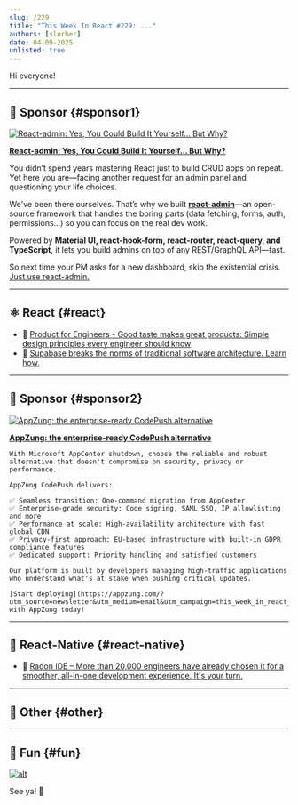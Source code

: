 ```yaml
---
slug: /229
title: "This Week In React #229: ..."
authors: [slorber]
date: 04-09-2025
unlisted: true
---
```


Hi everyone!

<Todo />

<!-- truncate -->


<Support />

---

## 💸 Sponsor {#sponsor1}

[![React-admin: Yes, You Could Build It Yourself… But Why?](/emails/issues/229/marmelab.jpg)](https://marmelab.com/react-admin/)

**[React-admin: Yes, You Could Build It Yourself… But Why?](https://marmelab.com/react-admin/)**

You didn’t spend years mastering React just to build CRUD apps on repeat. Yet here you are—facing another request for an admin panel and questioning your life choices.

We've been there ourselves. That’s why we built [**react-admin**](https://marmelab.com/react-admin/)—an open-source framework that handles the boring parts (data fetching, forms, auth, permissions…) so you can focus on the real dev work.

Powered by **Material UI, react-hook-form, react-router, react-query, and TypeScript**, it lets you build admins on top of any REST/GraphQL API—fast.

So next time your PM asks for a new dashboard, skip the existential crisis. [Just use react-admin.](https://github.com/marmelab/react-admin)

---

## ⚛️ React {#react}

<Todo />

- 💸 [Product for Engineers - Good taste makes great products: Simple design principles every engineer should know](https://go.posthog.com/twir-apr9)
- 💸 [Supabase breaks the norms of traditional software architecture. Learn how.](https://go.clerk.com/pkKoKSg)

<SubscribeFormEmbed placement="middle" />

---

## 💸 Sponsor {#sponsor2}

[![AppZung: the enterprise-ready CodePush alternative](/emails/issues/229/AppZ.jpg)](https://appzung.com/?utm_source=newsletter&utm_medium=email&utm_campaign=this_week_in_react_250409)

**[AppZung: the enterprise-ready CodePush alternative](https://appzung.com/?utm_source=newsletter&utm_medium=email&utm_campaign=this_week_in_react_250409)**

    With Microsoft AppCenter shutdown, choose the reliable and robust alternative that doesn't compromise on security, privacy or performance.
    
    AppZung CodePush delivers:
    
    ✅ Seamless transition: One-command migration from AppCenter
    ✅ Enterprise-grade security: Code signing, SAML SSO, IP allowlisting and more
    ✅ Performance at scale: High-availability architecture with fast global CDN
    ✅ Privacy-first approach: EU-based infrastructure with built-in GDPR compliance features
    ✅ Dedicated support: Priority handling and satisfied customers
    
    Our platform is built by developers managing high-traffic applications who understand what's at stake when pushing critical updates.
    
    [Start deploying](https://appzung.com/?utm_source=newsletter&utm_medium=email&utm_campaign=this_week_in_react_250409)  with AppZung today!

---

## 📱 React-Native {#react-native}

<Todo />

- 💸 [Radon IDE – More than 20,000 engineers have already chosen it for a smoother, all-in-one development experience. It's your turn.](https://ide.swmansion.com/?utm_source=thisweekinreact.com)

---

## 🔀 Other {#other}

<Todo />

---

## 🤭 Fun {#fun}

<Todo />

[![alt](/emails/issues/215/meme.jpg)](https://twitter.com/TODOTODOTODOTODOTODOTODOTODOTODOTODOTODO)

See ya! 👋
